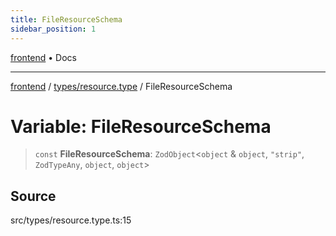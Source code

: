 ```yaml
---
title: FileResourceSchema
sidebar_position: 1
---
```


[frontend](../../..) • Docs

***

[frontend](../../..) / [types/resource.type](..) / FileResourceSchema

# Variable: FileResourceSchema

> `const` **FileResourceSchema**: `ZodObject`\<`object` & `object`, `"strip"`, `ZodTypeAny`, `object`, `object`\>

## Source

src/types/resource.type.ts:15
